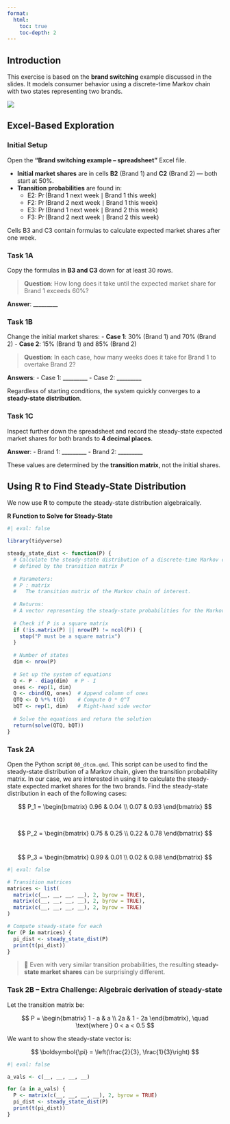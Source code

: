 ```yaml
---
format:
  html: 
    toc: true
    toc-depth: 2
---
```


## Introduction

This exercise is based on the **brand switching** example discussed in the slides. It models consumer behavior using a discrete-time Markov chain with two states representing two brands.

![](lab_ex.png){fig-align="center"}

## Excel-Based Exploration

### Initial Setup

Open the **"Brand switching example – spreadsheet"** Excel file.

- **Initial market shares** are in cells **B2** (Brand 1) and **C2** (Brand 2) — both start at 50%.
- **Transition probabilities** are found in:
  - E2: $\Pr(\text{Brand 1 next week} \mid \text{Brand 1 this week})$
  - F2: $\Pr(\text{Brand 2 next week} \mid \text{Brand 1 this week})$
  - E3: $\Pr(\text{Brand 1 next week} \mid \text{Brand 2 this week})$
  - F3: $\Pr(\text{Brand 2 next week} \mid \text{Brand 2 this week})$

Cells B3 and C3 contain formulas to calculate expected market shares after one week.

### Task 1A

Copy the formulas in **B3 and C3** down for at least 30 rows.

> **Question**: How long does it take until the expected market share for Brand 1 exceeds 60%?

**Answer**: _________

### Task 1B

Change the initial market shares:
- **Case 1**: 30% (Brand 1) and 70% (Brand 2)
- **Case 2**: 15% (Brand 1) and 85% (Brand 2)

> **Question**: In each case, how many weeks does it take for Brand 1 to overtake Brand 2?

**Answers**:
- Case 1: _________
- Case 2: _________

Regardless of starting conditions, the system quickly converges to a **steady-state distribution**.

### Task 1C

Inspect further down the spreadsheet and record the steady-state expected market shares for both brands to **4 decimal places**.

**Answer**:
- Brand 1:  _________
- Brand 2:  _________

These values are determined by the **transition matrix**, not the initial shares.

## Using R to Find Steady-State Distribution

We now use **R** to compute the steady-state distribution algebraically.

**R Function to Solve for Steady-State**

```r
#| eval: false

library(tidyverse)

steady_state_dist <- function(P) {
  # Calculate the steady-state distribution of a discrete-time Markov chain
  # defined by the transition matrix P
  
  # Parameters:
  # P : matrix
  #   The transition matrix of the Markov chain of interest.
  
  # Returns:
  # A vector representing the steady-state probabilities for the Markov chain.
  
  # Check if P is a square matrix
  if (!is.matrix(P) || nrow(P) != ncol(P)) {
    stop("P must be a square matrix")
  }
  
  # Number of states
  dim <- nrow(P)
  
  # Set up the system of equations
  Q <- P - diag(dim)  # P - I
  ones <- rep(1, dim) 
  Q <- cbind(Q, ones)  # Append column of ones
  QTQ <- Q %*% t(Q)    # Compute Q * Q^T
  bQT <- rep(1, dim)   # Right-hand side vector
  
  # Solve the equations and return the solution
  return(solve(QTQ, bQT))
}
```

### Task 2A

Open the Python script `00_dtcm.qmd`. This script can be used to find the steady-state distribution of a Markov chain, given the transition probability matrix. In our case, we are interested in using it to calculate the steady-state expected market shares for the two brands. Find the steady-state distribution in each of the following cases:

$$
P_1 =
\begin{bmatrix}
0.96 & 0.04 \\
0.07 & 0.93
\end{bmatrix}
$$

<br>

$$
P_2 =
\begin{bmatrix}
0.75 & 0.25 \\
0.22 & 0.78
\end{bmatrix}
$$
<br>

$$
P_3 =
\begin{bmatrix}
0.99 & 0.01 \\
0.02 & 0.98
\end{bmatrix}
$$


```r
#| eval: false

# Transition matrices
matrices <- list(
  matrix(c(__, __, __, __), 2, byrow = TRUE),
  matrix(c(__, __, __, __), 2, byrow = TRUE),
  matrix(c(__, __, __, __), 2, byrow = TRUE)
)

# Compute steady-state for each
for (P in matrices) {
  pi_dist <- steady_state_dist(P)
  print(t(pi_dist))
}
```


> 🧠 Even with very similar transition probabilities, the resulting **steady-state market shares** can be surprisingly different.

### Task 2B – Extra Challenge: Algebraic derivation of steady-state

Let the transition matrix be:

$$
P = \begin{bmatrix}
1 - a & a \\
2a & 1 - 2a
\end{bmatrix}, \quad \text{where } 0 < a < 0.5
$$

We want to show the steady-state vector is:

$$
\boldsymbol{\pi} = \left(\frac{2}{3}, \frac{1}{3}\right)
$$


```r
#| eval: false

a_vals <- c(__, __, __, __)

for (a in a_vals) {
  P <- matrix(c(__, __, __, __), 2, byrow = TRUE)
  pi_dist <- steady_state_dist(P)
  print(t(pi_dist))
}
```

